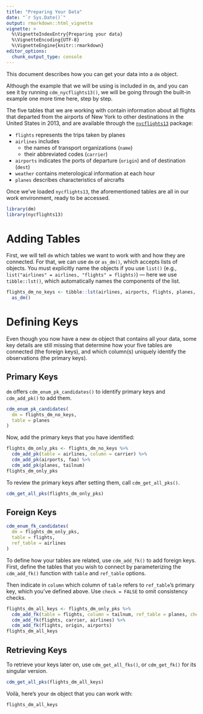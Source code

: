 ```yaml
---
title: "Preparing Your Data"
date: "`r Sys.Date()`"
output: rmarkdown::html_vignette
vignette: >
  %\VignetteIndexEntry{Preparing your data}
  %\VignetteEncoding{UTF-8}
  %\VignetteEngine{knitr::rmarkdown}
editor_options: 
  chunk_output_type: console
---
```



This document describes how you can get your data into a `dm` object. 

Although the example that we will be using is included in `dm`, and you can see it by running `cdm_nycflights13()`, we will be going through the built-in example one more time here, step by step.

The five tables that we are working with contain information about all flights that departed from the airports of New York to other destinations in the United States in 2013, and are available through the [`nycflights13`](https://github.com/hadley/nycflights13) package: 

- `flights` represents the trips taken by planes 
- `airlines` includes 
  - the names of transport organizations (`name`) 
  - their abbreviated codes (`carrier`)
- `airports` indicates the ports of departure (`origin`) and of destination (`dest`)
- `weather` contains meterological information at each hour
- `planes` describes characteristics of aircrafts

Once we've loaded `nycflights13`, the aforementioned tables are all in our work environment, ready to be accessed.

```r
library(dm)
library(nycflights13)
```

# Adding Tables

First, we will tell `dm` which tables we want to work with and how they are connected. 
For that, we can use `dm` or `as_dm()`, which accepts lists of objects. 
You must explicitly name the objects if you use `list()` (e.g., `list("airlines" = airlines, "flights" = flights)`) — here we use `tibble::lst()`, which automatically names the components of the list.

```r
flights_dm_no_keys <- tibble::lst(airlines, airports, flights, planes, weather) %>%
  as_dm()
```

# Defining Keys

Even though you now have a new `dm` object that contains all your data, some key details are still missing that determine how your five tables are connected (the foreign keys), and which column(s) uniquely identify the observations (the primary keys).

## Primary Keys

`dm` offers `cdm_enum_pk_candidates()` to identify primary keys and `cdm_add_pk()` to add them. 

```r
cdm_enum_pk_candidates(
  dm = flights_dm_no_keys,
  table = planes
)
```

Now, add the primary keys that you have identified:

```r
flights_dm_only_pks <- flights_dm_no_keys %>%
  cdm_add_pk(table = airlines, column = carrier) %>%
  cdm_add_pk(airports, faa) %>%
  cdm_add_pk(planes, tailnum)
flights_dm_only_pks
```

To review the primary keys after setting them, call `cdm_get_all_pks()`.

```r
cdm_get_all_pks(flights_dm_only_pks)
```

## Foreign Keys

```r
cdm_enum_fk_candidates(
  dm = flights_dm_only_pks,
  table = flights,
  ref_table = airlines
)
```

To define how your tables are related, use `cdm_add_fk()` to add foreign keys. First, define the tables that you wish to connect by parameterizing the `cdm_add_fk()` function with `table` and `ref_table` options. 

Then indicate in `column` which column of `table` refers to `ref_table`'s primary key, which you've defined above. 
Use `check = FALSE` to omit consistency checks.

```r
flights_dm_all_keys <- flights_dm_only_pks %>%
  cdm_add_fk(table = flights, column = tailnum, ref_table = planes, check = FALSE) %>%
  cdm_add_fk(flights, carrier, airlines) %>%
  cdm_add_fk(flights, origin, airports)
flights_dm_all_keys
```

## Retrieving Keys

To retrieve your keys later on, use `cdm_get_all_fks()`, or `cdm_get_fk()` for its singular version. 

```r
cdm_get_all_pks(flights_dm_all_keys)
```

Voilà, here's your `dm` object that you can work with:

```r
flights_dm_all_keys
```
